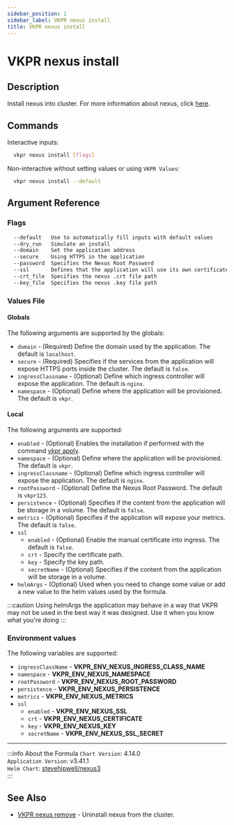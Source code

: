 ```yaml
---
sidebar_position: 1
sidebar_label: VKPR nexus install
title: VKPR nexus install
---
```


# VKPR nexus install

## Description

Install nexus into cluster. For more information about nexus, click [here](https://help.sonatype.com/repomanager3).

## Commands

Interactive inputs:

```bash
  vkpr nexus install [flags]
```

Non-interactive without setting values or using `VKPR Values`:

```bash
  vkpr nexus install --default
```

## Argument Reference

### Flags

```sh
  --default   Use to automatically fill inputs with default values
  --dry_run   Simulate an install
  --domain    Set the application address
  --secure    Using HTTPS in the application
  --password  Specifies the Nexus Root Password
  --ssl       Defines that the application will use its own certificate
  --crt_file  Specifies the nexus .crt file path
  --key_file  Specifies the nexus .key file path
```

### Values File

#### Globals

The following arguments are supported by the globals:

- `domain` - (Required) Define the domain used by the application. The default is `localhost`.
- `secure` - (Required) Specifies if the services from the application will expose HTTPS ports inside the cluster. The default is `false`.
- `ingressClassname` - (Optional) Define which ingress controller will expose the application. The default is `nginx`.
- `namespace` - (Optional) Define where the application will be provisioned. The default is `vkpr`.

#### Local

The following arguments are supported:

- `enabled` - (Optional) Enables the installation if performed with the command [vkpr apply](/docs/commands/apply).
- `namespace` - (Optional) Define where the application will be provisioned. The default is `vkpr`.
- `ingressClassname` - (Optional) Define which ingress controller will expose the application. The default is `nginx`.
- `rootPassword` - (Optional) Define the Nexus Root Password. The default is `vkpr123`.
- `persistence` - (Optional) Specifies if the content from the application will be storage in a volume. The default is `false`.
- `metrics` - (Optional) Specifies if the application will expose your metrics. The default is `false`.
- `ssl`
  - `enabled` - (Optional) Enable the manual certificate into ingress. The default is `false`.
  - `crt` - Specify the certificate path.
  - `key` - Specify the key path.
  - `secretName` - (Optional) Specifies if the content from the application will be storage in a volume.
- `helmArgs` - (Optional) Used when you need to change some value or add a new value to the helm values used by the formula.

:::caution
Using helmArgs the application may behave in a way that VKPR may not be used in the best way it was designed.
Use it when you know what you're doing
:::

### Environment values

The following variables are supported:

- `ingressClassName` - **VKPR_ENV_NEXUS_INGRESS_CLASS_NAME**
- `namespace` - **VKPR_ENV_NEXUS_NAMESPACE**
- `rootPassword` - **VKPR_ENV_NEXUS_ROOT_PASSWORD**
- `persistence` - **VKPR_ENV_NEXUS_PERSISTENCE**
- `metrics` - **VKPR_ENV_NEXUS_METRICS**
- `ssl`
  - `enabled` - **VKPR_ENV_NEXUS_SSL**
  - `crt` - **VKPR_ENV_NEXUS_CERTIFICATE**
  - `key` - **VKPR_ENV_NEXUS_KEY**
  - `secretName` - **VKPR_ENV_NEXUS_SSL_SECRET**

---

:::info About the Formula
`Chart Version`: 4.14.0 <br/>
`Application Version`: v3.41.1 <br/>
`Helm Chart`: [stevehipwell/nexus3](https://artifacthub.io/packages/helm/stevehipwell/nexus3) <br/>
:::

## See Also

- [VKPR nexus remove](/docs/commands/nexus/remove) - Uninstall nexus from the cluster.
